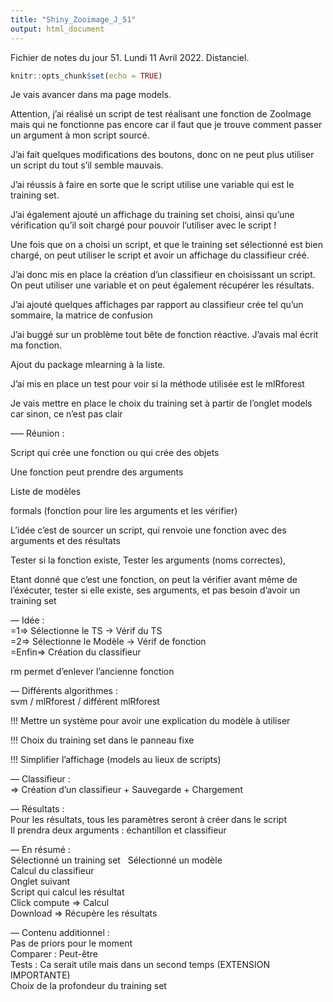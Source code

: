 ```yaml
---
title: "Shiny_Zooimage_J_51"
output: html_document
---
```


Fichier de notes du jour 51. Lundi 11 Avril 2022. Distanciel.

```r
knitr::opts_chunk$set(echo = TRUE)
```

Je vais avancer dans ma page models. 

Attention, j'ai réalisé un script de test réalisant une fonction de ZooImage mais qui ne fonctionne pas encore car il faut que je trouve comment passer un argument à mon script sourcé. \

J'ai fait quelques modifications des boutons, donc on ne peut plus utiliser un script du tout s'il semble mauvais. \

J'ai réussis à faire en sorte que le script utilise une variable qui est le training set.

J'ai également ajouté un affichage du training set choisi, ainsi qu'une vérification qu'il soit chargé pour pouvoir l'utiliser avec le script ! \

Une fois que on a choisi un script, et que le training set sélectionné est bien chargé, on peut utiliser le script et avoir un affichage du classifieur créé. \

J'ai donc mis en place la création d'un classifieur en choisissant un script. On peut utiliser une variable et on peut également récupérer les résultats. \

J'ai ajouté quelques affichages par rapport au classifieur crée tel qu'un sommaire, la matrice de confusion \

J'ai buggé sur un problème tout bête de fonction réactive. J'avais mal écrit ma fonction. \

Ajout du package mlearning à la liste. \

J'ai mis en place un test pour voir si la méthode utilisée est le mlRforest \

Je vais mettre en place le choix du training set à partir de l'onglet models car sinon, ce n'est pas clair \

----- Réunion : \

Script qui crée une fonction ou qui crée des objets

Une fonction peut prendre des arguments

Liste de modèles

formals (fonction pour lire les arguments et les vérifier)

L'idée c'est de sourcer un script, qui renvoie une fonction avec des arguments et des résultats \

Tester si la fonction existe,
Tester les arguments (noms correctes),


Etant donné que c'est une fonction, on peut la vérifier avant même de l'éxécuter, tester si elle existe, ses arguments, et pas besoin d'avoir un training set

--- Idée : \
=1=> Sélectionne le TS -> Vérif du TS \
=2=> Sélectionne le Modèle -> Vérif de fonction \
=Enfin=> Création du classifieur \


rm permet d'enlever l'ancienne fonction 

--- Différents algorithmes : \
svm / mlRforest / différent mlRforest \

!!! Mettre un système pour avoir une explication du modèle à utiliser

!!! Choix du training set dans le panneau fixe

!!! Simplifier l'affichage (models au lieux de scripts)

--- Classifieur : \
=> Création d'un classifieur + Sauvegarde + Chargement \


--- Résultats : \
Pour les résultats, tous les paramètres seront à créer dans le script \
Il prendra deux arguments : échantillon et classifieur \


--- En résumé : \
Sélectionné un training set \ 
Sélectionné un modèle \
Calcul du classifieur \
Onglet suivant \
Script qui calcul les résultat \
Click compute => Calcul \
Download => Récupère les résultats \


--- Contenu additionnel : \
Pas de priors pour le moment \
Comparer : Peut-être \
Tests : Ca serait utile mais dans un second temps (EXTENSION IMPORTANTE) \
Choix de la profondeur du training set \

